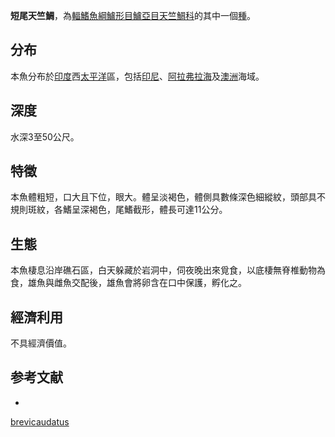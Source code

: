 {{Speciesbox
| name = 短尾天竺鯛
| status = NE
| genus = Apogonichthyoides
| species = brevicaudatus
| authority = [[Weber|Weber]], 1909
| synonyms = *''Amia berthae''<br /><small>Ogilby, 1911</small>
*''Apogon brevicaudata''<br /><small>Weber, 1909</small>
*''Apogon brevicaudatus''<br /><small>Weber, 1909</small>
}}
'''短尾天竺鯛'''，為[[輻鰭魚綱|輻鰭魚綱]][[鱸形目|鱸形目]][[鱸亞目|鱸亞目]][[天竺鯛科|天竺鯛科]]的其中一個[[種|種]]。

==分布==
本魚分布於[[印度|印度]]西[[太平洋|太平洋]]區，包括[[印尼|印尼]]、[[阿拉弗拉海|阿拉弗拉海]]及[[澳洲|澳洲]]海域。

==深度==
水深3至50公尺。

==特徵==
本魚體粗短，口大且下位，眼大。體呈淡褐色，體側具數條深色細縱紋，頭部具不規則斑紋，各鰭呈深褐色，尾鰭截形，體長可達11公分。

==生態==
本魚棲息沿岸礁石區，白天躲藏於岩洞中，伺夜晚出來覓食，以底棲無脊椎動物為食，雄魚與雌魚交配後，雄魚會將卵含在口中保護，孵化之。

==經濟利用==
不具經濟價值。

==参考文献==
*{{FishBase_species|genus=Apogonichthyoides|species=brevicaudatus|year=2011|month=12}}
{{Taxonbar|from=Q3760363}}

[[Category:擬天竺魚屬|brevicaudatus]]